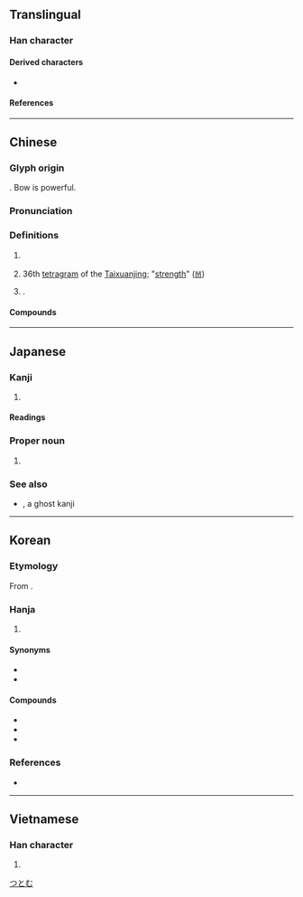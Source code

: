 {{also|强|強|疆|彁}}
{{character info}}
==Translingual==

===Han character===
{{Han char|rn=57|rad=弓|as=13|sn=16|four=11216|canj=NMWM|ids=⿰弓畺}}

====Derived characters====
* {{l|mul|[[疆]], [[䕬]], [[𠣀]], [[𠣃]], [[𡾪]], [[𦇤]], [[𧖑]], [[𧟂]], [[𨯞]], [[𫕘]]}}

====References====
{{Han ref|kx=0361.060|dkj=09872|dj=0679.050|hdz=21003.010|uh=5F4A}}

----

==Chinese==
{{zh-forms|s=强}}

===Glyph origin===
{{Han etym}}
{{Han compound|弓|畺|c1=s|c2=p|t1=bow|ls=psc}}.
Bow is powerful.

===Pronunciation===
{{zh-pron
|m=qiáng
|m-s=
|c=koeng4
|c-t=
|g=
|h=pfs=khiòng
|j=
|mb=
|md=giòng
|mn=xm,qz:kiûⁿ/xm,qz,tw:kiông/zz:kiâng
|mn_note=kiûⁿ - vernacular; kiông/kiâng - literary
|mn-t=kiang5/kiang3/gion5/giên5
|mn-t_note=kiang3 - "clever", "good at"; gion5 - "superior; better" (giên5 - Chaozhou)
|w=3jjian
|x=
|mc=1
|oc=n,1
|ma=y
|cat=a,v,adv,n,pn
}}

===Definitions===
{{zh-hanzi}}

# {{lb|zh|archaic}} {{zh-alt-form|強}}
# 36th [[tetragram]] of the [[Taixuanjing]]; "[[strength]]" ([[𝌩]])
# {{surname|zh}}.

====Compounds====
{{zh-der|彊梁|彊弩之末|不避彊禦|彊幹弱枝|博聞彊記|博聞彊志|彊記博聞|彊本弱末|彊本|彊志|不畏彊禦|富彊|彊禦|彊本節用|丁彊|禺彊|相倚為彊|按彊助弱}}

----

==Japanese==

===Kanji===
{{ja-kanji|grade=|rs=弓13}}

# {{alt form|ja|強|t=[[strong]]}}

====Readings====
{{ja-readings
|goon=ごう<がう
|kanon=きょう<きやう
|kun=つよ-い, つよ-し, し.い-る
|nanori=あき, つとむ, つよし, ひさし
}}

===Proper noun===
{{ja-pos|つとむ|proper}}

# {{given name|ja|male}}

===See also===
*{{l|ja|彁}}, a ghost kanji

[[Category:Japanese male given names|つとむ]]

----

==Korean==

===Etymology===
From {{der|ko|ltc|-}} {{ltc-l|彊|id=1+2}}.

===Hanja===
{{ko-hanja-search}}
{{ko-hanja|굳세다|굳셀|강}}

# {{lb|ko|literary}} {{hanja form of|강|to be [[strong]]}}

====Synonyms====
* {{l|ko|強|tr={{m|ko|강}}}}
* {{l|ko|勍|tr={{m|ko|경}}}}

====Compounds====
{{der-top3|Compounds}}
* {{ko-l|강구|彊求}}
* {{ko-l|강기|彊記}}
* {{ko-l|강어|彊禦}}
{{der-bottom}}

===References===
* {{R:hanjadoc|3208}}

----

==Vietnamese==

===Han character===
{{vi-readings|reading=cương, cường|rs=弓13}}

# {{rfdef|vi|sort=弓13}}